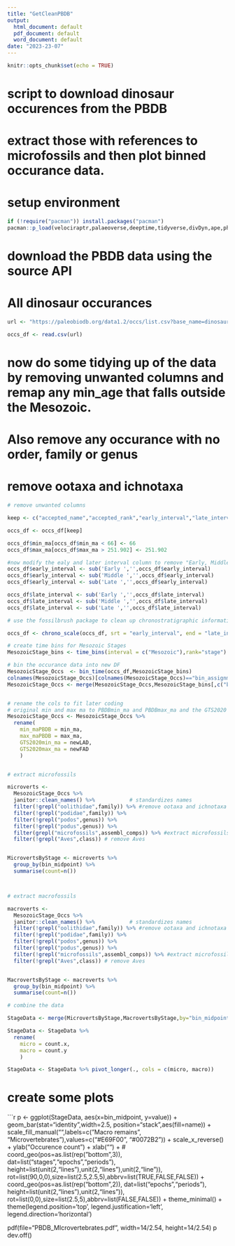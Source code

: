 ```yaml
---
title: "GetCleanPBDB"
output:
  html_document: default
  pdf_document: default
  word_document: default
date: "2023-23-07"
---
```


```r
knitr::opts_chunk$set(echo = TRUE)
```

# script to download dinosaur occurences from the PBDB
# extract those with references to microfossils and then plot binned occurance data.


# setup environment
```r
if (!require("pacman")) install.packages("pacman")
pacman::p_load(velociraptr,palaeoverse,deeptime,tidyverse,divDyn,ape,phytools,paleotree,dispRity,ggalt,dplyr,ggplot2,RCurl,janitor,fossilbrush)
```

# download the PBDB data using the source API
# All dinosaur occurances

```r
url <- "https://paleobiodb.org/data1.2/occs/list.csv?base_name=dinosauria&interval=Triassic,Cretaceous&show=full,classext,genus,acconly,ident,img,etbasis,class"

occs_df <- read.csv(url)
```


# now do some tidying up of the data by removing unwanted columns and remap any min_age that falls outside the Mesozoic.
# Also remove any occurance with no order, family or genus
# remove ootaxa and ichnotaxa


```r
# remove unwanted columns

keep <- c("accepted_name","accepted_rank","early_interval","late_interval","max_ma","min_ma","phylum","class","order","family","genus","lng","lat","cc","state","county","paleolng","paleolat","formation","stratgroup","member","assembl_comps")

occs_df <- occs_df[keep]

occs_df$min_ma[occs_df$min_ma < 66] <- 66
occs_df$max_ma[occs_df$max_ma > 251.902] <- 251.902

#now modify the ealy and later interval column to remove "Early, Middle or Late"
occs_df$early_interval <- sub('Early ','',occs_df$early_interval)
occs_df$early_interval <- sub('Middle ','',occs_df$early_interval)
occs_df$early_interval <- sub('Late ','',occs_df$early_interval)

occs_df$late_interval <- sub('Early ','',occs_df$late_interval)
occs_df$late_interval <- sub('Middle ','',occs_df$late_interval)
occs_df$late_interval <- sub('Late ','',occs_df$late_interval)

# use the fossilbrush package to clean up chronostratigraphic information to GTS2020 values

occs_df <- chrono_scale(occs_df, srt = "early_interval", end = "late_interval",max_ma = "max_ma", min_ma = "min_ma", verbose = FALSE)

# create time bins for Mesozoic Stages
MesozoicStage_bins <- time_bins(interval = c("Mesozoic"),rank="stage")

# bin the occurance data into new DF
MesozoicStage_Occs  <- bin_time(occs_df,MesozoicStage_bins) 
colnames(MesozoicStage_Occs)[colnames(MesozoicStage_Occs)=="bin_assignment"]="bin"
MesozoicStage_Occs <- merge(MesozoicStage_Occs,MesozoicStage_bins[,c("bin","interval_name","colour")],by="bin")


# rename the cols to fit later coding
# original min and max ma to PBDBmin_ma and PBDBmax_ma and the GTS2020 codes to GTS2020min_ma and GT2020max_ma
MesozoicStage_Occs <- MesozoicStage_Occs %>% 
  rename(
    min_maPBDB = min_ma,
    max_maPBDB = max_ma,
    GTS2020min_ma = newLAD,
    GTS2020max_ma = newFAD
    )


# extract microfossils

microverts <- 
  MesozoicStage_Occs %>%
  janitor::clean_names() %>%           # standardizes names
  filter(!grepl("oolithidae",family)) %>% #remove ootaxa and ichnotaxa
  filter(!grepl("podidae",family)) %>%
  filter(!grepl("podos",genus)) %>%
  filter(!grepl("podus",genus)) %>%
  filter(grepl("microfossils",assembl_comps)) %>% #extract microfossils
  filter(!grepl("Aves",class)) # remove Aves


MicrovertsByStage <- microverts %>%
  group_by(bin_midpoint) %>%
  summarise(count=n())



# extract macrofossils

macroverts <- 
  MesozoicStage_Occs %>%
  janitor::clean_names() %>%           # standardizes names
  filter(!grepl("oolithidae",family)) %>% #remove ootaxa and ichnotaxa
  filter(!grepl("podidae",family)) %>%
  filter(!grepl("podos",genus)) %>%
  filter(!grepl("podus",genus)) %>%
  filter(!grepl("microfossils",assembl_comps)) %>% #extract microfossils
  filter(!grepl("Aves",class)) # remove Aves


MacrovertsByStage <- macroverts %>%
  group_by(bin_midpoint) %>%
  summarise(count=n())

# combine the data

StageData <- merge(MicrovertsByStage,MacrovertsByStage,by="bin_midpoint")

StageData <- StageData %>% 
  rename(
    micro = count.x,
    macro = count.y
    )

StageData <- StageData %>% pivot_longer(., cols = c(micro, macro))

```

# create some plots

```r

p <- ggplot(StageData, aes(x=bin_midpoint, y=value)) +
  geom_bar(stat="identity",width=2.5, position="stack",aes(fill=name)) + 
  scale_fill_manual("",labels=c("Macro remains", "Microvertebrates"),values=c("#E69F00", "#0072B2")) + 
  scale_x_reverse() +
  ylab("Occurence count") + 
  xlab("") +
#  coord_geo(pos=as.list(rep("bottom",3)), dat=list("stages","epochs","periods"), height=list(unit(2,"lines"),unit(2,"lines"),unit(2,"line")), rot=list(90,0,0),size=list(2.5,2.5,5),abbrv=list(TRUE,FALSE,FALSE)) +
  coord_geo(pos=as.list(rep("bottom",2)), dat=list("epochs","periods"), height=list(unit(2,"lines"),unit(2,"lines")), rot=list(0,0),size=list(2.5,5),abbrv=list(FALSE,FALSE)) +
    theme_minimal() +
    theme(legend.position='top', 
        legend.justification='left',
        legend.direction='horizontal') 


pdf(file="PBDB_MIcrovertebrates.pdf", width=14/2.54, height=14/2.54)
p
dev.off()
